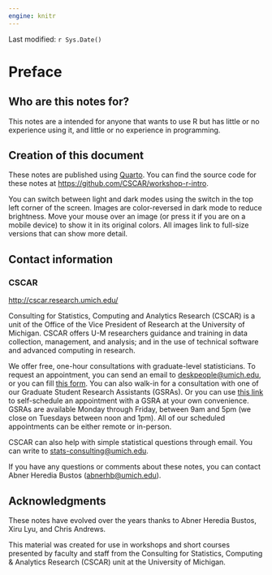 ```yaml
---
engine: knitr
---
```


Last modified: `r Sys.Date()`

# Preface {.unnumbered}

## Who are this notes for? {.unnumbered}

This notes are a intended for anyone that wants to use R but has little or no 
experience using it, and little or no experience in programming.

## Creation of this document {.unnumbered}

These notes are published using [Quarto](https://quarto.org). You can find the source code for these notes at <https://github.com/CSCAR/workshop-r-intro>.

You can switch between light and dark modes using the switch in the top left 
corner of the screen. Images are color-reversed in dark mode to reduce 
brightness. Move your mouse over an image (or press it if you are on a
mobile device) to show it in its original colors. All images link to full-size versions that can show more detail.

## Contact information {.unnumbered}

### CSCAR {.unnumbered}

<http://cscar.research.umich.edu/>

Consulting for Statistics, Computing and Analytics Research (CSCAR) is a unit of
the Office of the Vice President of Research at the University of Michigan.
CSCAR offers U-M researchers guidance and training in data collection, 
management, and analysis; and in the use of technical software and advanced 
computing in research.

We offer free, one-hour consultations with graduate-level statisticians. To 
request an appointment, you can send an email to
<deskpeople@umich.edu>, or you can fill [this form](https://docs.google.com/forms/d/e/1FAIpQLSei-twcjFkoobUrVwSQTmSxdKKEc1Ub8w5LHmeIZUmTV1wmIg/viewform?pli=1). You can also walk-in for a consultation with one of our Graduate Student Research Assistants (GSRAs). Or you can use [this link](https://calendar.google.com/calendar/u/0/selfsched?sstoken=UUMyTFpCR1RXbmhYfGRlZmF1bHR8ZWNjNGJlMWZlYTA4ZWE5NzYzNmNkNzgyZjUyZDYxNDg) to 
self-schedule an appointment with a GSRA at your own convenience. GSRAs are available Monday through Friday, between 9am and 5pm (we close on Tuesdays between noon and 1pm). All of our scheduled appointments can be either remote or in-person.

CSCAR can also help with simple statistical questions through email. You can
write to <stats-consulting@umich.edu>.

If you have any questions or comments about these notes, you can contact Abner Heredia Bustos (<abnerhb@umich.edu>).


## Acknowledgments {.unnumbered}

These notes have evolved over the years thanks to Abner Heredia Bustos, Xiru Lyu,
and Chris Andrews.

This material was created for use in workshops and short courses presented by
faculty and staff from the Consulting for Statistics, Computing & Analytics
Research (CSCAR) unit at the University of Michigan.
